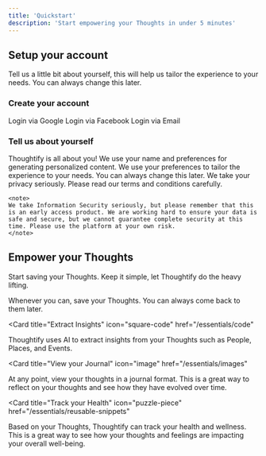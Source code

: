```yaml
---
title: 'Quickstart'
description: 'Start empowering your Thoughts in under 5 minutes'
---
```


## Setup your account

Tell us a little bit about yourself, this will help us tailor the experience to your needs. You can always change this later.

### Create your account

<AccordionGroup>
  <Accordion icon="google" title="Google Login">
    Login via Google
  </Accordion>
  <Accordion icon="facebook" title="Facebook Login">
    Login via Facebook
  </Accordion>
    <Accordion icon="terminal" title="Email Login">
      Login via Email
    </Accordion>
</AccordionGroup>

### Tell us about yourself

<AccordionGroup>

<Accordion icon="message-bot" title="Personal Information">
  Thoughtify is all about you! We use your name and preferences for generating personalized content.
</Accordion>
<Accordion icon="rocket" title="Your Preferences">
    We use your preferences to tailor the experience to your needs. You can always change this later.
</Accordion>
<Accordion icon="rocket" title="Terms and Conditions">
    We take your privacy seriously. Please read our terms and conditions carefully.

    <note>
    We take Information Security seriously, but please remember that this is an early access product. We are working hard to ensure your data is safe and secure, but we cannot guarantee complete security at this time. Please use the platform at your own risk.
    </note>
</Accordion>

</AccordionGroup>

## Empower your Thoughts

Start saving your Thoughts. Keep it simple, let Thoughtify do the heavy lifting.
<CardGroup>

<Card title="Save your Thoughts" icon="file" href="/essentials/markdown">
  Whenever you can, save your Thoughts. You can always come back to them later.
</Card>

<Card
  title="Extract Insights"
  icon="square-code"
  href="/essentials/code"
>
  Thoughtify uses AI to extract insights from your Thoughts such as People, Places, and Events.
</Card>

<Card
  title="View your Journal"
  icon="image"
  href="/essentials/images"
>
  At any point, view your thoughts in a journal format. This is a great way to reflect on your thoughts and see how they have evolved over time.
</Card>

<Card
  title="Track your Health"
  icon="puzzle-piece"
  href="/essentials/reusable-snippets"
>
  Based on your Thoughts, Thoughtify can track your health and wellness. This is a great way to see how your thoughts and feelings are impacting your overall well-being.
</Card>

</CardGroup>
